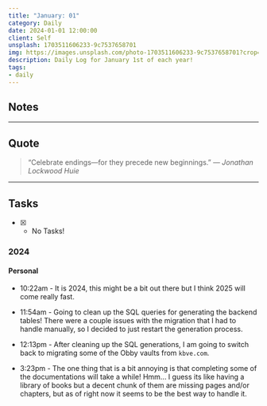 ```yaml
---
title: "January: 01"
category: Daily
date: 2024-01-01 12:00:00
client: Self
unsplash: 1703511606233-9c7537658701
img: https://images.unsplash.com/photo-1703511606233-9c7537658701?crop=entropy&cs=srgb&fm=jpg&ixid=MnwzNjM5Nzd8MHwxfHJhbmRvbXx8fHx8fHx8fDE2ODE3NDg2ODY&ixlib=rb-4.0.3&q=85
description: Daily Log for January 1st of each year!
tags:
- daily
---
```



<MDXJS>


## Notes

---

## Quote

>  “Celebrate endings—for they precede new beginnings.” 
>  — <cite>Jonathan Lockwood Huie</cite>

---

## Tasks

- [X] - No Tasks!

</MDXJS>


<Adsense />

<MDXJS>

### 2024

<MDXJS>

#### Personal

- 10:22am - It is 2024, this might be a bit out there but I think 2025 will come really fast.

- 11:54am - Going to clean up the SQL queries for generating the backend tables!
    There were a couple issues with the migration that I had to handle manually, so I decided to just restart the generation process.

- 12:13pm - After cleaning up the SQL generations, I am going to switch back to migrating some of the Obby vaults from `kbve.com`.

- 3:23pm - The one thing that is a bit annoying is that completing some of the documentations will take a while! Hmm...
    I guess its like having a library of books but a decent chunk of them are missing pages and/or chapters, but as of right now it seems to be the best way to handle it.

</MDXJS>

</MDXJS>


